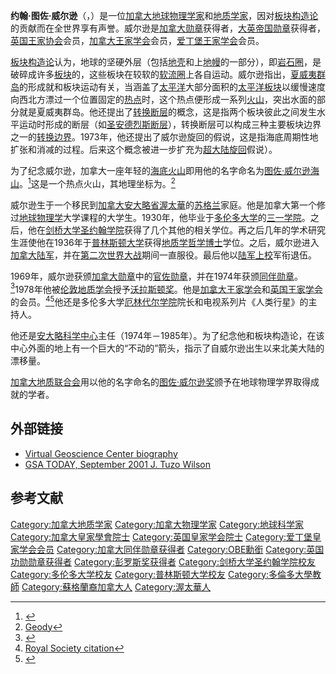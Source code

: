 {{Infobox_Scientist
|name = 约翰·图佐·威尔逊
|image = TuzoWilsonMedal.gif
|image_size = 300px
|caption = 地球物理学界的约翰·图佐·威尔逊奖
|birth_date = {{birth date|1908|10|24}}
|birth_place = {{CAN}}[[安大略省|安大略省]][[渥太华|渥太华]]
|death_date = {{death date and age|1993|4|15|1908|10|24}}
|death_place = {{CAN}}[[安大略省|安大略省]][[多伦多|多伦多]]
|residence = {{CAN}}
|nationality = {{CAN}}
|field = [[地理物理学|地理物理学]]、[[地质学|地质学]]
|work_institution = [[多伦多大学|多伦多大学]]
|alma_mater = [[多伦多大学|多伦多大学]]<br>[[剑桥大学圣约翰学院|剑桥大学]]<br>[[普林斯顿大学|普林斯顿大学]]
|doctoral_advisor = [[哈里·哈蒙德·赫斯|哈里·哈蒙德·赫斯]]
|doctoral_students = [[哈罗德·威廉姆斯|哈罗德·威廉姆斯]]
|known_for  = [[板块构造论|板块构造论]]
|prizes =  [[加拿大勋章|加拿大官佐勋章]]<br>[[加拿大勋章|加拿大同伴勋章]]<br>[[加拿大王家学会|加拿大王家学会]]会员<br>[[英国王家学会|英国王家学会]]会员<br>[[爱丁堡王家学会|爱丁堡王家学会]]会员<br>[[美国功勋勋章|美国功勋勋章]]<br>[[大英帝国勋章|大英帝国勋章]]<br>[[美国地球物理联合会|美国地球物理联合会]][[尤英奖|尤英奖]]<br>[[美国地球物理联合会|美国地球物理联合会]][[布彻奖|布彻奖]]<br>[[美国地质学会|美国地质学会]][[彭罗斯奖|彭罗斯奖]]<br>[[欧洲地球科学联合会|欧洲地球科学联合会]][[魏格纳奖|魏格纳奖]]<br>[[伦敦地质学会|伦敦地质学会]][[沃拉斯顿奖|沃拉斯顿奖]]<br>[[哥倫比亞大學|哥倫比亞大學]][[维特勒森奖|维特勒森奖]]<br>[[加拿大王家学会|加拿大王家学会]][[加拿大王家学会百年奖|百年奖]]<br>加拿大125届周年奖
|religion = 
|footnotes = 
}}

'''约翰·图佐·威尔逊'''（{{lang-en|John Tuzo Wilson}}，{{bd|1908年|10月24日|1993年|4月15日}}）是一位[[加拿大|加拿大]][[地球物理学家|地球物理学家]]和[[地质学家|地质学家]]，因对[[板块构造论|板块构造论]]的贡献而在全世界享有声誉。威尔逊是[[加拿大勋章|加拿大勋章]]获得者，[[大英帝国勋章|大英帝国勋章]]获得者，[[英国王家协会|英国王家协会]]会员，[[加拿大王家学会|加拿大王家学会]]会员，[[爱丁堡王家学会|爱丁堡王家学会]]会员。

[[板块构造论|板块构造论]]认为，地球的坚硬外层（包括[[地壳|地壳]]和上[[地幔|地幔]]的一部分），即[[岩石圈|岩石圈]]，是破碎成许多[[板块|板块]]的，这些板块在较软的[[软流圈|软流圈]]上各自运动。威尔逊指出，[[夏威夷群岛|夏威夷群岛]]的形成就和板块运动有关，当涵盖了[[太平洋|太平洋]]大部分面积的[[太平洋板块|太平洋板块]]以缓慢速度向西北方漂过一个位置固定的[[热点|热点]]时，这个热点便形成一系列[[火山|火山]]，突出水面的部分就是夏威夷群岛。他还提出了[[转换断层|转换断层]]的概念，这是指两个板块彼此之间发生水平运动时形成的断层（如[[圣安德烈斯断层|圣安德烈斯断层]]），转换断层可以构成三种主要板块边界之一的[[转换边界|转换边界]]。1973年，他还提出了威尔逊旋回的假说，这是指海底周期性地扩张和消减的过程。后来这个概念被进一步扩充为[[超大陆旋回|超大陆旋回]]假说）。

为了纪念威尔逊，加拿大一座年轻的[[海底火山|海底火山]]即用他的名字命名为[[图佐·威尔逊海山|图佐·威尔逊海山]]。<ref>
{{cite journal
|author=Chase RL 
|title=J. Tuzo Wilson Knolls: Canadian hotspot
|url=http://www.nature.com/nature/journal/v266/n5600/abs/266344a0.html 
|journal=Nature |issue=266 |pages=344-346 
|date=1977-03-24 
|doi=10.1038/266344a0 
|accessdate=2008-03-05
}}</ref>这是一个热点火山，其地理坐标为{{coord|51.4|N|130.9|W|type:mountain_region:CA}}。<ref>[http://www.geody.com/geospot.php?world=terra&ufi=-155885&alc=jtz Geody]</ref>

威尔逊生于一个移民到[[加拿大|加拿大]][[安大略省|安大略省]][[渥太華|渥太華]]的[[苏格兰|苏格兰]]家庭。他是加拿大第一个修过[[地球物理学|地球物理学]]大学课程的大学生。{{Fact|time=2008-03-10}}1930年，他毕业于[[多伦多大学|多伦多大学]]的[[三一大学|三一学院]]。之后，他在[[剑桥大学|剑桥大学]][[剑桥大学圣约翰学院|圣约翰学院]]获得了几个其他的相关学位。再之后几年的学术研究生涯使他在1936年于[[普林斯顿大学|普林斯顿大学]]获得[[地质学|地质学]][[哲学博士|哲学博士]]学位。之后，威尔逊进入[[加拿大陆军|加拿大陆军]]，并在[[第二次世界大战|第二次世界大战]]期间一直服役。最后他以[[陆军上校|陆军上校]]军衔退伍。

1969年，威尔逊获颁[[加拿大勋章|加拿大勋章]]中的[[官佐勋章|官佐勋章]]，并在1974年获颁[[同伴勋章|同伴勋章]]。<ref>{{Cite web |url=http://www.gg.ca/honours/search-recherche/honours-desc.asp?lang=e&TypeID=orc&id=1772 |title=Order of Canada Citation |accessdate=2008-03-10 |archive-date=2006-08-22 |archive-url=https://web.archive.org/web/20060822033602/http://www.gg.ca/honours/search-recherche/honours-desc.asp?lang=e&TypeID=orc&id=1772 |dead-url=yes }}</ref>1978年他被[[伦敦地质学会|伦敦地质学会]]授予[[沃拉斯顿奖|沃拉斯顿奖]]。他是[[加拿大王家学会|加拿大王家学会]]和[[英国王家学会|英国王家学会]]的会员。<ref>[http://www.royalsoc.ac.uk/DServe/dserve.exe?dsqIni=Dserve.ini&dsqApp=Archive&dsqCmd=Show.tcl&dsqSearch=RefNo=='EC/1968/31'&dsqDb=Catalog Royal Society citation]{{Dead link|date=2019年6月 |bot=InternetArchiveBot |fix-attempted=yes }}</ref><ref>{{Cite web |url=http://www.royalsoced.org.uk/fellowship/obits/obits_alpha/wilson_john.pdf |title=Royal Society of Edinburgh obituary |access-date=2008-03-10 |archive-url=https://web.archive.org/web/20080227081057/http://www.royalsoced.org.uk/fellowship/obits/obits_alpha/wilson_john.pdf |archive-date=2008-02-27 |dead-url=yes }}</ref>他还是多伦多大学[[多伦多米西索加大学|厄林代尔学院]]院长和电视系列片《人类行星》的主持人。

他还是[[安大略科学中心|安大略科学中心]]主任（1974年－1985年）。为了纪念他和板块构造论，在该中心外面的地上有一个巨大的“不动的”箭头，指示了自威尔逊出生以来北美大陆的漂移量。

[[加拿大地质联合会|加拿大地质联合会]]用以他的名字命名的[[图佐·威尔逊奖|图佐·威尔逊奖]]颁予在地球物理学界取得成就的学者。

==外部链接==
* [https://web.archive.org/web/20100715172446/http://www.mssu.edu/seg-vm/bio_j__tuzo_wilson.html Virtual Geoscience Center biography]
* [https://web.archive.org/web/20080514092626/http://gsahist.org/gsat/gt01sep24_25.htm GSA TODAY, September 2001 J. Tuzo Wilson]

==参考文献==
{{reflist}}

{{start box}}
{{s-aca}}
{{succession box
|before=[[约翰·S·普罗克托|约翰·S·普罗克托]]
|title=[[约克大学_(加拿大)|约克大学]][[大学校长|校长]]
|years=1983–1986
|after=[[拉里·克拉克|拉里·克拉克]]
}}
{{end box}}

{{Authority control}}
{{DEFAULTSORT: Wilson, John Tuzo}}
[[Category:加拿大地质学家|Category:加拿大地质学家]]
[[Category:加拿大物理学家|Category:加拿大物理学家]]
[[Category:地球科学家|Category:地球科学家]]
[[Category:加拿大皇家學會院士|Category:加拿大皇家學會院士]]
[[Category:英国皇家学会院士|Category:英国皇家学会院士]]
[[Category:爱丁堡皇家学会会员|Category:爱丁堡皇家学会会员]]
[[Category:加拿大同伴勋章获得者|Category:加拿大同伴勋章获得者]]
[[Category:OBE勳銜|Category:OBE勳銜]]
[[Category:英国功勋勋章获得者|Category:英国功勋勋章获得者]]
[[Category:彭罗斯奖获得者|Category:彭罗斯奖获得者]]
[[Category:剑桥大学圣约翰学院校友|Category:剑桥大学圣约翰学院校友]]
[[Category:多伦多大学校友|Category:多伦多大学校友]]
[[Category:普林斯顿大学校友|Category:普林斯顿大学校友]]
[[Category:多倫多大學教師|Category:多倫多大學教師]]
[[Category:蘇格蘭裔加拿大人|Category:蘇格蘭裔加拿大人]]
[[Category:渥太華人|Category:渥太華人]]